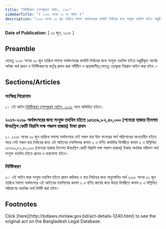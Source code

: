 ```yaml
---
title: "নির্দিষ্টকরণ (সম্পূরক) আইন, ২০১৮"
sidebarTitle: "( ২০১৮ সনের ২১ নং আইন )"
description: "২০১৮ সনের ৩০ জুন তারিখে সমাপ্য অর্থবৎসরের কার্যাদি নির্বাহের জন্য সংযুক্ত তহবিল হইতে মঞ্জুরীকৃত অর্থের অধিক অর্থ প্রদান ও নির্দিষ্টকরণের কর্তৃত্ব প্রদানের উদ্দেশ্যে প্রণীত আইন"
---
```


**Date of Publication:** [ ৩০ জুন, ২০১৮ ]

## Preamble

যেহেতু ২০১৮ সনের ৩০ জুন তারিখে সমাপ্য অর্থবৎসরের কার্যাদি নির্বাহের জন্য সংযুক্ত তহবিল হইতে মঞ্জুরীকৃত অর্থের অধিক অর্থ প্রদান ও নির্দিষ্টকরণের কর্তৃত্ব প্রদান করা সমীচীন ও প্রয়োজনীয়;সেহেতু এতদ্দ্বারা নিম্নরূপ আইন করা হইল :-

## Sections/Articles

### সংক্ষিপ্ত শিরোনাম

১। এই আইন [নির্দিষ্টকরণ (সম্পূরক) আইন, ২০১৮](/laws/volume-48/act-1240 "নির্দিষ্টকরণ (সম্পূরক) আইন, ২০১৮") নামে অভিহিত হইবে।

### ২০১৭-২০১৮ অর্থবৎসরের জন্য সংযুক্ত তহবিল হইতে ১৫৩৩৯,৮২,৫০,০০০ (পনেরো হাজার তিনশত ঊনচল্লিশ কোটি বিরাশি লক্ষ পঞ্চাশ হাজার) টাকা প্রদান

২। ২০১৮ সনের ৩০ জুন তারিখে সমাপ্য অর্থবৎসরে যেই সকল ব্যয় উক্ত বৎসরের অর্থ পরিশোধের আওতাধীন হইতে পারে সেই সকল ব্যয় নির্বাহের জন্য এই আইনের তফসিলের কলাম ২ এ বর্ণিত কার্যাদির বিপরীতে কলাম ৫ এ উল্লিখিত ১৫৩৩৯,৮২,৫০,০০০ (পনেরো হাজার তিনশত ঊনচল্লিশ কোটি বিরাশি লক্ষ পঞ্চাশ হাজার) টাকার অনধিক পরিমাণ অর্থ সংযুক্ত তহবিল হইতে প্রদেয় ও ব্যয়যোগ্য হইবে।

### নির্দিষ্টকরণ

৩। এই আইন দ্বারা সংযুক্ত তহবিল হইতে প্রদান করিবার ও ব্যয় নির্বাহের জন্য অনুমোদিত অর্থ ২০১৮ সনের ৩০ জুন তারিখে সমাপ্য অর্থবৎসরে এই আইনের তফসিলের কলাম ২ এ বর্ণিত কার্যের জন্য উহার বিপরীতে কলাম ৫ এ উল্লিখিত পরিমাণের অনধিক অর্থ নির্দিষ্ট করা হইল।

## Footnotes

<Note>
  Click [here](http://bdlaws.minlaw.gov.bd/act-details-1240.html) to see the original act on the Bangladesh Legal Database.
</Note>
